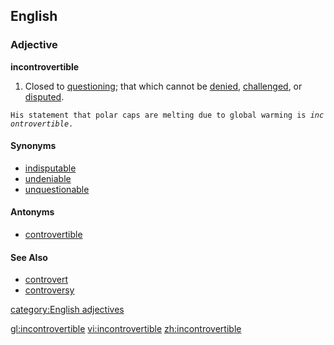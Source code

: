 ==English==

===Adjective===
'''incontrovertible'''
#Closed to [[question]]ing; that which cannot be [[denied]], [[challenged]], or [[disputed]].
 His statement that polar caps are melting due to global warming is ''incontrovertible''.
====Synonyms====
*[[indisputable]]
*[[undeniable]]
*[[unquestionable]]

====Antonyms====
*[[controvertible]]

====See Also====
*[[controvert]]
*[[controversy]]

[[category:English adjectives]]

[[gl:incontrovertible]]
[[vi:incontrovertible]]
[[zh:incontrovertible]]